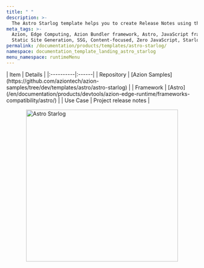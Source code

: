 ```yaml
---
title: " "
description: >-
  The Astro Starlog template helps you to create Release Notes using this theme for Astro.
meta_tags: >-
  Azion, Edge Computing, Azion Bundler framework, Astro, JavaScript frameworks,
  Static Site Generation, SSG, Content-focused, Zero JavaScript, Starlog
permalink: /documentation/products/templates/astro-starlog/
namespace: documentation_template_landing_astro_starlog
menu_namespace: runtimeMenu
---
```



<div class="[&_.flex.flex-col]:!gap-4 [&_.flex.flex-col]:md:!gap-8 [&_.flex.flex-col]:2xl:!gap-16">
  <HeroHome
    title="Astro Starlog"
    description="The Astro Starlog template helps you to create Release Notes using this theme for Astro."
    logos={[]}
    buttons={[
      { label: "Deploy template", link: "https://console.azion.com/create/astro/astro-starlog", outlined: false, icon: "ai ai-azion", iconPos: "left" },
      { label: "View demo", link: "https://rxgz5i4yxn.map.azionedge.net/", severity: "secondary" }
    ]}
  />
</div>

<div style="display: flex; gap: 1rem; align-items: center; flex-direction: row; flex-wrap: wrap;">
  <div style="flex: 1; min-width: 300px;">
    | Item | Details |
    |:----------|:------|
    | Repository | [Azion Samples](https://github.com/aziontech/azion-samples/tree/dev/templates/astro/astro-starlog) |
    | Framework | [Astro](/en/documentation/products/devtools/azion-edge-runtime/frameworks-compatibility/astro/) |
    | Use Case | Project release notes |
  </div>
  <div style="display: flex; justify-content: center; align-items: center; flex: 1; min-width: 300px;">
    <img src="/assets/docs/images/uploads/template-showcase/astro/astro-starlog.png" width="400" alt="Astro Starlog" style="max-width: 100%; height: auto;" />
  </div>
</div>
